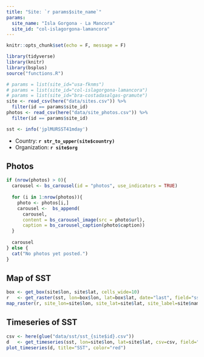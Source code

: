 ```yaml
---
title: "Site: `r params$site_name`"
params:
  site_name: "Isla Gorgona - La Mancora"
  site_id: "col-islagorgona-lamancora"
---
```


```r
knitr::opts_chunk$set(echo = F, message = F)
```

```r
library(tidyverse)
library(knitr)
library(bsplus)
source("functions.R")

# params = list(site_id="usa-fknms")
# params = list(site_id="col-islagorgona-lamancora")
# params = list(site_id="bra-costadasalgas-gramute")
site <- read_csv(here("data/sites.csv")) %>% 
  filter(id == params$site_id)
photos <- read_csv(here("data/site_photos.csv")) %>% 
  filter(id == params$site_id)

sst <- info('jplMURSST41mday')
```

- Country: **`r str_to_upper(site$country)`**
- Organization: **`r site$org`**

## Photos

```r
if (nrow(photos) > 0){
  carousel <- bs_carousel(id = "photos", use_indicators = TRUE)
  
  for (i in 1:nrow(photos)){
    photo <- photos[i,]
    carousel <-  bs_append(
      carousel,
      content = bs_carousel_image(src = photo$url),
      caption = bs_carousel_caption(photo$caption))
  }
  
  carousel
} else {
  cat("No photos yet posted.")
}
```

## Map of SST

```r
box <- get_box(site$lon, site$lat, cells_wide=10)
r   <- get_raster(sst, lon=box$lon, lat=box$lat, date="last", field="sst")
map_raster(r, site_lon=site$lon, site_lat=site$lat, site_label=site$name, title="SST")
```

## Timeseries of SST

```r
csv <- here(glue("data/sst/sst_{site$id}.csv"))
d   <- get_timeseries(sst, lon=site$lon, lat=site$lat, csv=csv, field="sst")
plot_timeseries(d, title="SST", color="red")
```
